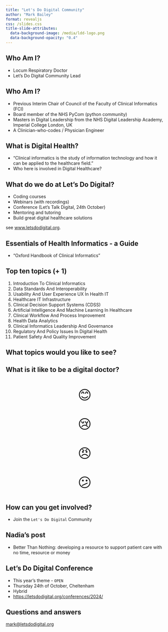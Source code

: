 ```yaml
---
title: "Let's Do Digital Community"
author: "Mark Bailey"
format: revealjs
css: /slides.css
title-slide-attributes:
  data-background-image: /media/ldd-logo.png
  data-background-opacity: "0.4"
---
```


## Who Am I? {background-image="/media/man-on-beach.jpg" background-opacity="0.2"}

- Locum Respiratory Doctor
- Let's Do Digital Community Lead

## Who Am I? {background-image="/media/man-on-beach.jpg" background-opacity="0.2"}

- Previous Interim Chair of Council of the Faculty of Clinical Informatics (FCI)
- Board member of the NHS PyCom (python community)
- Masters in Digital Leadership from the NHS Digital Leadership Academy, Imperial College London, UK
- A Clinician-who-codes / Physician Engineer

## What is Digital Health? {background-image="/media/digital-deconstructed.jpg" background-opacity="0.2"}

- "Clinical informatics is the study of information technology and how it can be applied to the healthcare field."
- Who here is involved in Digital Healthcare?

## What do we do at Let's Do Digital? {background-image="/media/scaffolding.jpg" background-opacity="0.2"}

- Coding courses
- Webinars (with recordings)
- Conference (Let's Talk Digital, 24th October)
- Mentoring and tutoring
- Build great digital healthcare solutions

see [www.letsdodigital.org](www.letsdodigital.org).

## Essentials of Health Informatics - a Guide {background-image="/media/book-flicking-pages.jpg" background-opacity="0.2"}

- "Oxford Handbook of Clinical Informatics"

## Top ten topics (+ 1) {.smaller}

1. Introduction To Clinical Informatics
1. Data Standards And Interoperability
1. Usability And User Experience UX In Health IT
1. Healthcare IT Infrastructure
1. Clinical Decision Support Systems (CDSS)
1. Artificial Intelligence And Machine Learning In Healthcare
1. Clinical Workflow And Process Improvement
1. Health Data Analytics
1. Clinical Informatics Leadership And Governance
1. Regulatory And Policy Issues In Digital Health
1. Patient Safety And Quality Improvement

## What topics would you like to see? {background-image="/media/book-flicking-pages.jpg" background-opacity="0.2"}

## What is it like to be a digital doctor? {background-image="/media/doctor-cartoon.png" background-opacity="0.2"}

```{=html}
<div style="text-align: center; font-size: 3em;">
    <p>😊</p>
    <p>😢</p>
    <p>😠</p>
    <p>😕</p>
</div>
```

## How can you get involved? {background-image="/media/queue-up-spiral-stairs.jpg" background-opacity="0.2"}

- Join the `Let's Do Digital` Community

## Nadia's post {background-image="/media/dinner-party-with-drinks.jpg" background-opacity="0.4"}

- Better Than Nothing: developing a resource to support patient care with no time, resource or money

## Let's Do Digital Conference {background-image="/media/open-sign.jpg" background-opacity="0.2"}

- This year's theme - `OPEN`
- Thursday 24th of October, Cheltenham
- Hybrid
- [https://letsdodigital.org/conferences/2024/](https://letsdodigital.org/conferences/2024/)

## Questions and answers {background-image="/media/question-mark-on-book.jpg" background-opacity="0.5"}

[mark@letsdodigital.org](mailto:mark@letsdodigital.org)
